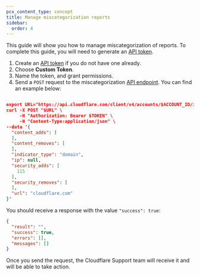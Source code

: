 ```yaml
---
pcx_content_type: concept
title: Manage miscategorization reports
sidebar:
  order: 4
---
```


This guide will show you how to manage miscategorization of reports. To complete this guide, you will need to generate an [API token](/fundamentals/api/get-started/create-token/).

1. Create an [API token](/fundamentals/api/get-started/create-token/) if you do not have one already. 
2. Choose **Custom Token**.
3. Name the token, and grant permissions.
4. Send a `POST` request to the miscategorization [API endpoint](https://developers.cloudflare.com/api/resources/intel/subresources/miscategorizations/methods/create/). You can find an example below:

```json title="Example of a POST request to miscategorization API"

export URL="https://api.cloudflare.com/client/v4/accounts/$ACCOUNT_ID/intel/miscategorization"
curl -X POST "$URL" \
     -H "Authorization: Bearer $TOKEN" \
     -H "Content-Type:application/json" \
--data '{                                                                                                            
  "content_adds": [                                                                                                  
  ],                                                                                                                 
  "content_removes": [                                                                                               
  ],                                                                                                                 
  "indicator_type": "domain",                                                                                        
  "ip": null,                                                                                                        
  "security_adds": [                                                                                                 
    115                                                                                                              
  ],                                                                                                                 
  "security_removes": [                                                                                              
  ],                                                                                                                 
  "url": "cloudflare.com"                                                                                            
}'
```

You should receive a response with the value `"success": true`:

```json
{
  "result": "",
  "success": true,
  "errors": [],
  "messages": []
}
```

Once you send the request, the Cloudflare Support team will receive it and will be able to take action.
